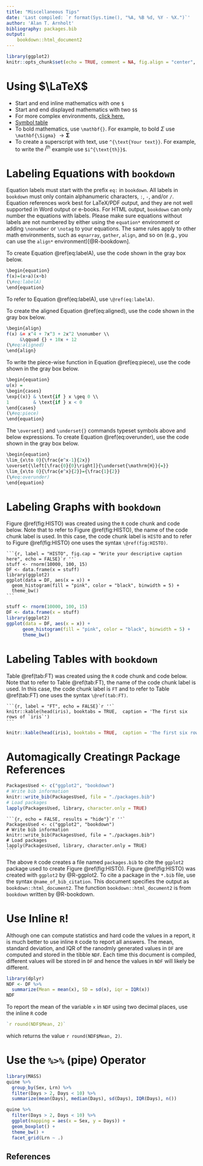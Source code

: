 ```yaml
---
title: "Miscellaneous Tips"
date: 'Last compiled: `r format(Sys.time(), "%A, %B %d, %Y - %X.")`'
author: 'Alan T. Arnholt'
bibliography: packages.bib
output: 
    bookdown::html_document2
---
```


```r
library(ggplot2)
knitr::opts_chunk$set(echo = TRUE, comment = NA, fig.align = "center", warning = FALSE, message = FALSE)
```

# Using $\LaTeX$ 

* Start and end inline mathematics with one `$`
* Start and end displayed mathematics with two `$$`
* For more complex environments, [click here.](https://en.wikibooks.org/wiki/LaTeX/Advanced_Mathematics)
* [Symbol table](http://mirror.jmu.edu/pub/CTAN/info/examples/Math_into_LaTeX-4/SymbolTables.pdf)
* To bold mathematics, use `\mathbf{}`.  For example, to bold $\Sigma$ use `\mathbf{\Sigma}` $\rightarrow \mathbf{\Sigma}$
* To create a superscript with text, use `^{\text{Your text}}`.  For example, to write the $i^{\text{th}}$ example use `$i^{\text{th}}$`. 


# Labeling Equations with `bookdown`

Equation labels must start with the prefix `eq:` in `bookdown`. All labels in `bookdown` must only contain alphanumeric characters, `:`, `-`, and/or `/`. Equation references work best for LaTeX/PDF output, and they are not well supported in Word output or e-books. For HTML output, `bookdown` can only number the equations with labels. Please make sure equations without labels are not numbered by either using the `equation*` environment or adding `\nonumber` or `\notag` to your equations. The same rules apply to other math environments, such as `eqnarray`, `gather`, `align`, and so on (e.g., you can use the `align*` environment)[@R-bookdown].

To create Equation \@ref(eq:labelA), use the code shown in the gray box below.


\begin{equation} 
f(x)=(x+a)(x+b)
(\#eq:labelA)
\end{equation}


```r
\begin{equation} 
f(x)=(x+a)(x+b)
(\#eq:labelA)
\end{equation}
```

To refer to Equation \@ref(eq:labelA), use `\@ref(eq:labelA)`.

To create the aligned Equation \@ref(eq:aligned), use the code shown in the gray box below.

\begin{align}
f(x) &= x^4 + 7x^3 + 2x^2 \nonumber \\
     &\qquad {} + 10x + 12
(\#eq:aligned)      
\end{align}

```r
\begin{align}
f(x) &= x^4 + 7x^3 + 2x^2 \nonumber \\
     &\qquad {} + 10x + 12
(\#eq:aligned)      
\end{align}
```

To write the piece-wise function in Equation \@ref(eq:piece), use the code shown in the gray box below.

\begin{equation}
u(x) = 
\begin{cases} 
\exp{(x)} & \text{if } x \geq 0 \\
1         & \text{if } x < 0
\end{cases}
(\#eq:piece)
\end{equation}

```r
\begin{equation}
u(x) = 
\begin{cases} 
\exp{(x)} & \text{if } x \geq 0 \\
1         & \text{if } x < 0
\end{cases}
(\#eq:piece)
\end{equation}
```

The `\overset{}` and `\underset{}` commands typeset symbols above and below expressions. To create Equation \@ref(eq:overunder), use the code shown in the gray box below.

\begin{equation}
\lim_{x\to 0}{\frac{e^x-1}{2x}}
\overset{\left[\frac{0}{0}\right]}{\underset{\mathrm{H}}{=}}
\lim_{x\to 0}{\frac{e^x}{2}}={\frac{1}{2}}
(\#eq:overunder)
\end{equation}

```r
\begin{equation}
\lim_{x\to 0}{\frac{e^x-1}{2x}}
\overset{\left[\frac{0}{0}\right]}{\underset{\mathrm{H}}{=}}
\lim_{x\to 0}{\frac{e^x}{2}}={\frac{1}{2}}
(\#eq:overunder)
\end{equation}
```
# Labeling Graphs with `bookdown` 

Figure \@ref(fig:HISTO) was created using the `R` code chunk and code below.  Note that to refer to Figure \@ref(fig:HISTO), the name of the code chunk label is used.  In this case, the code chunk label is `HISTO` and to refer to Figure \@ref(fig:HISTO) one uses the syntax `\@ref(fig:HISTO)`.


    ```{r, label = "HISTO", fig.cap = "Write your descriptive caption here", echo = FALSE}`r ''`
    stuff <- rnorm(10000, 100, 15)
    DF <- data.frame(x = stuff)
    library(ggplot2)
    ggplot(data = DF, aes(x = x)) + 
      geom_histogram(fill = "pink", color = "black", binwidth = 5) + 
      theme_bw()
    ```



```r
stuff <- rnorm(10000, 100, 15)
DF <- data.frame(x = stuff)
library(ggplot2)
ggplot(data = DF, aes(x = x)) + 
      geom_histogram(fill = "pink", color = "black", binwidth = 5) + 
      theme_bw()
```

# Labeling Tables with `bookdown` 

Table \@ref(tab:FT) was created using the `R` code chunk and code below.  Note that to refer to Table \@ref(tab:FT), the name of the code chunk label is used.  In this case, the code chunk label is `FT` and to refer to Table \@ref(tab:FT) one uses the syntax `\@ref(tab:FT)`.

    ```{r, label = "FT", echo = FALSE}`r ''`
    knitr::kable(head(iris), booktabs = TRUE,  caption = 'The first six rows of `iris`')
    ```
    
```r
knitr::kable(head(iris), booktabs = TRUE,  caption = 'The first six rows of `iris`')
```  


# Automagically Creating`R` Package References

```r
PackagesUsed <- c("ggplot2", "bookdown")
# Write bib information
knitr::write_bib(PackagesUsed, file = "./packages.bib")
# Load packages
lapply(PackagesUsed, library, character.only = TRUE)
```

    ```{r, echo = FALSE, results = "hide"}`r ''`
    PackagesUsed <- c("ggplot2", "bookdown")
    # Write bib information
    knitr::write_bib(PackagesUsed, file = "./packages.bib")
    # Load packages
    lapply(PackagesUsed, library, character.only = TRUE)
    ```

The above `R` code creates a file named `packages.bib` to cite the `ggplot2` package used to create Figure \@ref(fig:HISTO).  Figure \@ref(fig:HISTO) was created with `ggplot2` by @R-ggplot2. To cite a package in the `*.bib` file, use the syntax `@name_of_bib_citation`.  This document specifies the output as `bookdown::html_document2`.  The function `bookdown::html_document2` is from `bookdown` written by @R-bookdown.

# Use Inline `R`!

Although one can compute statistics and hard code the values in a report, it is much better to use inline `R` code to report all answers.  The mean, standard deviation, and IQR of the ranodmly generated values in `DF` are computed and stored in the tibble `NDF`.  Each time this document is compiled, different values will be stored in `DF` and hence the values in `NDF` will likely be different.  

```r
library(dplyr)
NDF <- DF %>%
  summarize(Mean = mean(x), SD = sd(x), iqr = IQR(x))
NDF  
```

To report the mean of the variable `x` in `NDF` using two decimal places, use the inline `R` code 
```r
`r round(NDF$Mean, 2)`
```
which returns the value `r round(NDF$Mean, 2)`.

# Use the `%>%` (pipe) Operator

```r
library(MASS)
quine %>%
  group_by(Sex, Lrn) %>%
  filter(Days > 2, Days < 10) %>%
  summarize(mean(Days), median(Days), sd(Days), IQR(Days), n())
```

```r
quine %>%
  filter(Days > 2, Days < 10) %>%
  ggplot(mapping = aes(x = Sex, y = Days)) +
  geom_boxplot() +
  theme_bw() + 
  facet_grid(Lrn ~ .)
```

## References